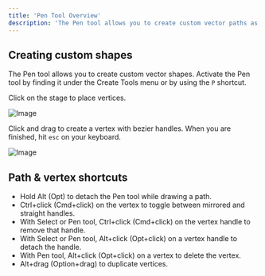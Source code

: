 ```yaml
---
title: 'Pen Tool Overview'
description: 'The Pen tool allows you to create custom vector paths as well as add additional vertices to your procedural paths. Learn more about the Pen tool by either watching the video or reading more below.'
---
```



<YouTube id="m41E2yCOUd0" />

## Creating custom shapes 

The Pen tool allows you to create custom vector shapes. Activate the Pen tool by finding it under the Create Tools menu or by using the `P` shortcut.

Click on the stage to place vertices.

![Image](https://ucarecdn.com/002e077c-325d-4572-b57e-5e0b04a65340/)

Click and drag to create a vertex with bezier handles. When you are finished, hit `esc` on your keyboard.

![Image](https://ucarecdn.com/b102bd74-37f6-4093-97fa-312f53c2e35e/)

## Path & vertex shortcuts 

- Hold Alt (Opt) to detach the Pen tool while drawing a path.
- Ctrl+click (Cmd+click) on the vertex to toggle between mirrored and straight handles.
- With Select or Pen tool, Ctrl+click (Cmd+click) on the vertex handle to remove that handle.
- With Select or Pen tool, Alt+click (Opt+click) on a vertex handle to detach the handle.
- With Pen tool, Alt+click (Opt+click) on a vertex to delete the vertex.
- Alt+drag (Option+drag) to duplicate vertices.